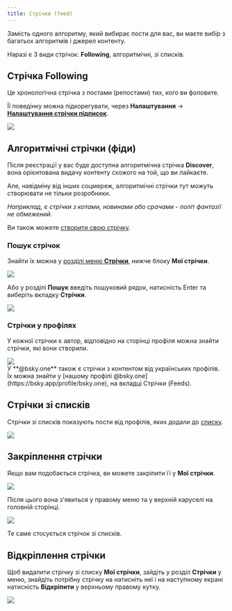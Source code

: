 ```yaml
---
title: Стрічки (feed)
---
```



Замість одного алгоритму, який вибирає пости для вас, ви маєте вибір з багатьох алгоритмів і джерел
контенту.

Наразі є 3 види стрічок: **Following**, алгоритмічні, зі списків.

## Стрічка **Following**

Це хронологічна стрічка з постами (репостами) тих, кого ви фоловите.

Її поведінку можна підкорегувати, через **Налаштування** &rarr;
**[Налаштування стрічки підписок](https://bsky.app/settings/following-feed)**.

<img src="/images/feed-following-settings.png" class="app-left-center" />

## Алгоритмічні стрічки (фіди)

Після реєстрації у вас буде доступна алгоритмічна стрічка **Discover**, вона орієнтована видачу
контенту схожого на той, що ви лайкаєте.

Але, навідміну від інших соцмереж, алгоритмічні стрічки тут можуть створювати не тільки розробники.

_Наприклад, є стрічки з котами, новинами або срачами - політ фантазії не обмежений._

Ви також можете [створити свою стрічку](/extra/custom-feed).

### Пошук стрічок

Знайти їх можна у [розділі меню **Стрічки**](https://bsky.app/feeds), нижче блоку **Мої стрічки**.

<img src="/images/feeds-discover.png" class="app-left-center" />

Або у розділі **Пошук** введіть пошуковий рядок, натисність Enter та виберіть вкладку **Стрічки**.

<img src="/images/feed-search.png" class="app-center" />

### Стрічки у профілях

У кожної стрічки є автор, відповідно на сторінці профіля можна знайти стрічки, які вони створили.

<img src="/images/feeds-in-profile.png" class="app-center" />

<Aside type="tip">
  У **@bsky.one** також є стрічки з контентом від українських профілів. Їх можна знайти у [нашому
  профілі @bsky.one](https://bsky.app/profile/bsky.one), на вкладці Стрічки (Feeds).
</Aside>

## Стрічки зі списків

Стрічки зі списків показують пости від профілів, яких додали до [списку](./list).

<img src="/images/feeds-list.png" class="app-center" />

## Закріплення стрічки

Якщо вам подобається стрічка, ви можете закріпити її у **Мої стрічки**.

<img src="/images/feeds-pin.png" class="app-center" />

Після цього вона з'явиться у правому меню та у верхній каруселі на головній сторінці.

<img src="/images/feeds-pin2.png" class="app-full" />

Те саме стосується стрічок зі списків.

## Відкріплення стрічки

Щоб видалити стрічку зі списку **Мої стрічки**, зайдіть у розділ **Стрічки** у меню, знайдіть
потрібну стрічку на натисніть неї і на наступному екрані натисність **Відкріпити** у верхньому
правому кутку.

<img src="/images/feeds-unpin.png" class="app-center" />
